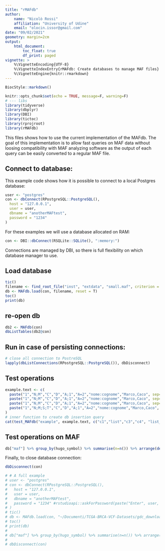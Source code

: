 ```yaml
---
title: "rMAFdb"
author: 
    name: "Nicolò Rossi"
    affiliation: "University of Udine"
    email: "olocin.issor@gmail.com"
date: "09/02/2021"
geometry: margin=2cm
output:
    html_document:
        toc_float: true
        df_print: paged
vignette: >
    %\VignetteEncoding{UTF-8}
    %\VignetteIndexEntry{rMAFdb: Create databases to manage MAF files}
    %\VignetteEngine{knitr::rmarkdown}
---
```


```r
BiocStyle::markdown()
```

```r
knitr::opts_chunk$set(echo = TRUE, message=F, warning=F)
# --- libs
library(tidyverse)
library(dbplyr)
library(DBI)
library(tictoc)
library(rprojroot)
library(rMAFdb)
```

This files shows how to use the current implementation of the MAFdb. The goal
of this implementation is to allow fast queries on MAF data without 
loosing compatibility with MAF analyzing software as the output of each query
can be easily converted to a regular MAF file.

## Connect to database:

This example code shows how it is possible to connect to a local Postgres database:

```r
user <- "postgres"
con <- dbConnect(RPostgreSQL::PostgreSQL(), 
  host = "127.0.0.1",
  user = user,
  dbname = "anotherMAFtest",
  password = "1234"
)
```

For these examples we will use a database allocated on RAM:

```r
con <- DBI::dbConnect(RSQLite::SQLite(), ":memory:")
```

Connections are managed by DBI, so there is full flexibility on which database manager to use.

## Load database

```r
tic()
filename <- find_root_file("inst", "extdata", "small.maf", criterion = has_file("DESCRIPTION"))
db <- MAFdb.load(con, filename, reset = T)
toc()
print(db)
```

## re-open db

```r
db2 <- MAFdb(con)
dbListTables(db2@con)
```

## Run in case of persisting connections:

```r
# close all connection to PostreSQL
lapply(dbListConnections(RPostgreSQL::PostgreSQL()), dbDisconnect)
```

## Test operations

```r
example.text <- c(
  paste("1","N;M","C","D","A;1","A=2","nome:cognome","Marco,Caco", sep="\t"),
  paste("1","N;M","C","D","A;1","A=2","nome:cognome","Marco,Caco", sep="\t"),
  paste("1","N;M","C","D","A;1","A=2","nome:cognome","Marco,Caco", sep="\t"),
  paste("1","N;M;S;T","C","D","A;1","A=2","nome:cognome","Marco,Caco", sep="\t")
)
# inner function to create db insertion query
cat(test_MAFdb("example", example.text, c("c1","list","c3","c4", "list_cols", "kv_test", "keys", "values"), c(2,3,1,1,3,3,3,3), 0))
```

## Test operations on MAF

```r
db["maf"] %>% group_by(hugo_symbol) %>% summarise(n=n()) %>% arrange(desc(n)) %>% collect()
```

Finally, to close database connection:

```r
dbDisconnect(con)
```


```r
# # A full example
# user <- "postgres"
# con <- dbConnect(RPostgreSQL::PostgreSQL(), 
#   host = "127.0.0.1",
#   user = user,
#   dbname = "anotherMAFtest",
#   password = "1234" #rstudioapi::askForPassword(paste("Enter", user, "password:"))
# )
# tic()
# db <- MAFdb.load(con, "~/Documenti/TCGA-BRCA-VCF-Datasets/gdc_download_20210128_084228.661394/053f01ed-3154-4aea-9e7f-932c435034b3/only_some.maf", reset = T, limit=10000)
# toc()
# print(db)
# 
# db["maf"] %>% group_by(hugo_symbol) %>% summarise(n=n()) %>% arrange(desc(n)) %>% as.data.frame()
# 
# dbDisconnect(con)
```



